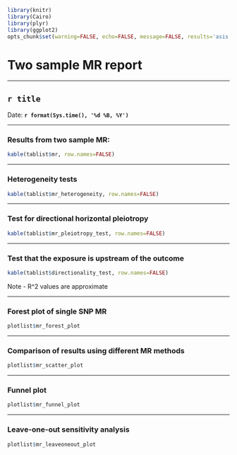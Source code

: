 ```r

library(knitr)
library(Cairo)
library(plyr)
library(ggplot2)
opts_chunk$set(warning=FALSE, echo=FALSE, message=FALSE, results='asis', fig.width=12, fig.height=12, dev="png", fig.path=paste0('figure/', sanitise_string(title)))

```

# Two sample MR report

---

## `r title`

Date: **`r format(Sys.time(), '%d %B, %Y')`**

---

### Results from two sample MR:

```r

kable(tablist$mr, row.names=FALSE)

```

---

### Heterogeneity tests

```r

kable(tablist$mr_heterogeneity, row.names=FALSE)

```

--- 

### Test for directional horizontal pleiotropy

```r

kable(tablist$mr_pleiotropy_test, row.names=FALSE)

```

--- 

### Test that the exposure is upstream of the outcome

```r

kable(tablist$directionality_test, row.names=FALSE)

```

Note - R^2 values are approximate

---

### Forest plot of single SNP MR

```r

plotlist$mr_forest_plot

```

---

### Comparison of results using different MR methods

```r

plotlist$mr_scatter_plot

```

---

### Funnel plot

```r

plotlist$mr_funnel_plot

```

---

### Leave-one-out sensitivity analysis

```r

plotlist$mr_leaveoneout_plot

```
